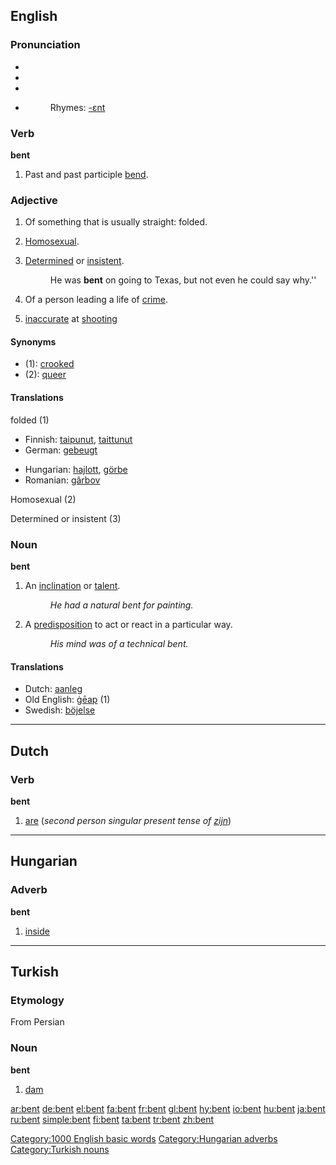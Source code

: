 ==English==
===Pronunciation===
*{{AHD|/bĕnt/}}
*{{IPA|/bent/}}
*{{SAMPA|/bent/}}
*{{audio|en-us-bent.ogg|Audio (US)}}
*:Rhymes: [[Rhymes:English:-ɛnt|-ɛnt]]

===Verb===
'''bent'''

# Past and past participle [[bend]].

===Adjective===
{{en-adj}}

#Of something that is usually straight: folded.
#{{italbrac|slang|derogatory|mostly UK}} [[Homosexual]].
#[[determined|Determined]] or [[insistent]].
#:He was '''bent''' on going to Texas, but not even he could say why.''
#Of a person leading a life of [[crime]].
#{{italbrac|slang|football}} [[inaccurate]] at [[shooting]]

====Synonyms====
*(1): [[crooked]]
*(2): [[queer]]

====Translations====
;folded (1)
{{top}}
*Finnish: [[taipunut]], [[taittunut]]
*German: [[gebeugt]]
{{mid}}
*Hungarian: [[hajlott]], [[görbe]]
*Romanian: [[gârbov]]
{{bottom}}

;Homosexual (2)
{{top}}
{{mid}}
{{bottom}}

;Determined or insistent (3)
{{top}}
{{mid}}
{{bottom}}

===Noun===
'''bent'''

#An [[inclination]] or [[talent]].
#: ''He had a natural bent for painting.''
#A [[predisposition]] to act or react in a particular way.
#: ''His mind was of a technical bent.''

====Translations====
*Dutch: [[aanleg]] {{m}}
*Old English: [[geap|ġēap]] (1)
*Swedish: [[böjelse]]


----

==Dutch==
===Verb===
'''bent'''

#[[are]] (''second person singular present tense of [[zijn]]'')


----

==Hungarian==

===Adverb===
'''bent'''

# [[inside]]


----

==Turkish==
===Etymology===
From Persian
===Noun===
'''bent'''

# [[dam]]

[[Category:1000 English basic words]]
[[Category:Hungarian adverbs]]
[[Category:Turkish nouns]]

[[ar:bent]]
[[de:bent]]
[[el:bent]]
[[fa:bent]]
[[fr:bent]]
[[gl:bent]]
[[hy:bent]]
[[io:bent]]
[[hu:bent]]
[[ja:bent]]
[[ru:bent]]
[[simple:bent]]
[[fi:bent]]
[[ta:bent]]
[[tr:bent]]
[[zh:bent]]